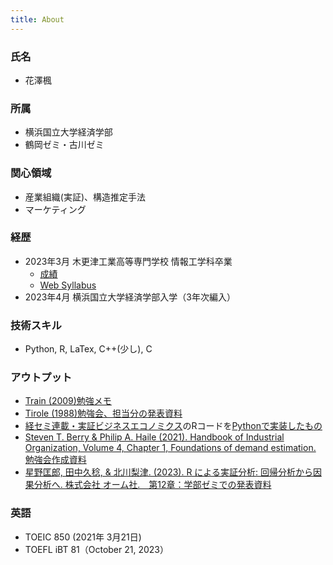 ```yaml
---
title: About
---
```

### 氏名
- 花澤楓

### 所属
- 横浜国立大学経済学部
- 鶴岡ゼミ・古川ゼミ

### 関心領域
- 産業組織(実証)、構造推定手法
- マーケティング

### 経歴
- 2023年3月 木更津工業高等専門学校 情報工学科卒業
  - [成績](https://drive.google.com/file/d/1EV2ML1QrU8-PgCeO4iubdaHPwntfQZQX/view?usp=sharing)
  - [Web Syllabus](https://syllabus.kosen-k.go.jp/Pages/PublicSubjects?school_id=14&department_id=14&year=2022&lang=ja)
- 2023年4月 横浜国立大学経済学部入学（3年次編入）

### 技術スキル
- Python, R, LaTex, C++(少し), C

### アウトプット
- [Train (2009)勉強メモ](https://www.notion.so/Discrete-Choice-Methods-with-Simulation-cbf888b3542542e591c3c5391592fe99?pvs=4)
- [Tirole (1988)勉強会、担当分の発表資料](https://speakerdeck.com/kaede_econ03/tirole-1988-chapter-8)
- [経セミ連載・実証ビジネスエコノミクス](https://sites.google.com/view/keisemi-ebiz/)のRコードを[Pythonで実装したもの](https://github.com/Hanazawa-Kaede/EmpiricalBussinessEconomics)
- [Steven T. Berry & Philip A. Haile (2021). Handbook of Industrial Organization, Volume 4, Chapter 1, Foundations of demand estimation. 勉強会作成資料](https://drive.google.com/file/d/1GlCPNr_xQWUulDQwJV5mWR-AOy4fGb-Q/view?usp=sharing)
- [星野匡郎, 田中久稔, & 北川梨津. (2023). R による実証分析: 回帰分析から因果分析へ. 株式会社 オーム社.　第12章：学部ゼミでの発表資料](https://speakerdeck.com/kaede_econ03/r-niyorushi-zheng-fen-xi-di-12zhang)

### 英語
- TOEIC 850 (2021年 3月21日)
- TOEFL iBT 81（October 21, 2023）